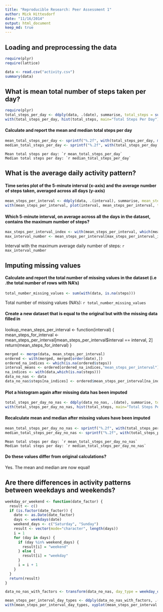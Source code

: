 ```yaml
---
title: "Reproducible Research: Peer Assessment 1"
author: Mick Hittesdorf
date: "11/16/2014"
output: html_document
keep_md: true
---
```



## Loading and preprocessing the data
```r
require(plyr)
require(lattice)

data <- read.csv("activity.csv")
summary(data)
```

## What is mean total number of steps taken per day?
```r
require(plyr)
total_steps_per_day <- ddply(data, .(date), summarise, total_steps = sum(steps))
with(total_steps_per_day, hist(total_steps, main="Total Steps Per Day"))
```

#### Calculate and report the mean and median total steps per day

```r
mean_total_steps_per_day <- sprintf("%.2f", with(total_steps_per_day, mean(total_steps, na.rm = TRUE)))
median_total_steps_per_day <- sprintf("%.2f", with(total_steps_per_day, median(total_steps, na.rm = TRUE)))

```
```
Mean total steps per day: `r mean_total_steps_per_day`
Median total steps per day: `r median_total_steps_per_day`
```

## What is the average daily activity pattern?

#### Time series plot of the 5-minute interval (x-axis) and the average number of steps taken, averaged across all days (y-axis)

```r
mean_steps_per_interval <- ddply(data, .(interval), summarise, mean_steps_per_interval = mean(steps, na.rm=TRUE))
with(mean_steps_per_interval, plot(interval, mean_steps_per_interval, type='l', main = "Mean steps per interval averaged over each day"))

```

#### Which 5-minute interval, on average across all the days in the dataset, contains the maximum number of steps?

```r
max_steps_per_interval_index <- with(mean_steps_per_interval, which(mean_steps_per_interval == max(mean_steps_per_interval)))
max_interval_number <- mean_steps_per_interval[max_steps_per_interval_index,1]
```

Interval with the maximum average daily number of steps: `r max_interval_number`

## Imputing missing values

#### Calculate and report the total number of missing values in the dataset (i.e .the total number of rows with NA's)
```r
total_number_missing_values <- sum(with(data, is.na(steps)))
```
Total number of missing values (NA's): `r total_number_missing_values`

#### Create a new dataset that is equal to the original but with the missing data filled in
lookup_mean_steps_per_interval <- function(interval) {
  mean_steps_for_interval <- mean_steps_per_interval[mean_steps_per_interval$interval == interval, 2]
  return(mean_steps_for_interval)
}

```r
merged <- merge(data, mean_steps_per_interval)
ordered <- with(merged, merged[order(date),])
ordered_na_indices <- which(is.na(ordered$steps))
interval_means <- ordered[ordered_na_indices,"mean_steps_per_interval"]
na_indices <- with(data,which(is.na(steps)))
data_no_nas <- data
data_no_nas$steps[na_indices] <- ordered$mean_steps_per_interval[na_indices]
```

#### Plot a histogram again after missing data has been imputed

```r
total_steps_per_day_no_nas <- ddply(data_no_nas, .(date), summarise, total_steps = sum(steps))
with(total_steps_per_day_no_nas, hist(total_steps, main="Total Steps Per Day"))

```

#### Recalculate mean and median after missing values have been imputed
```r
mean_total_steps_per_day_no_nas <- sprintf("%.2f", with(total_steps_per_day_no_nas, mean(total_steps, na.rm = TRUE)))
median_total_steps_per_day_no_nas <- sprintf("%.2f", with(total_steps_per_day_no_nas, median(total_steps, na.rm = TRUE)))

```

```
Mean total steps per day: `r mean_total_steps_per_day_no_nas`
Median total steps per day: `r median_total_steps_per_day_no_nas`
```

#### Do these values differ from original calculations? 

Yes. The mean and median are now equal!

## Are there differences in activity patterns between weekdays and weekends?
```r
weekday_or_weekend <- function(date_factor) {
  result <- c()
  if (is.factor(date_factor)) {
    date <- as.Date(date_factor)
    days <- weekdays(date)
    weekend_days <- c("Saturday", "Sunday")
    result <- vector(mode="character", length(days))
    i = 1
    for (day in days) {
      if (day %in% weekend_days) {
        result[i] = "weekend"
      } else {
        result[i] = "weekday"
      }
      i = i + 1
    }
  }
  return(result)
}

data_no_nas_with_factors <- transform(data_no_nas, day_type = weekday_or_weekend(date))

mean_steps_per_interval_day_types <- ddply(data_no_nas_with_factors, .(interval, day_type), summarise, mean_steps_per_interval = mean(steps, na.rm=TRUE))
with(mean_steps_per_interval_day_types, xyplot(mean_steps_per_interval ~ interval | day_type, layout = c(1,2), type="l"))

```
